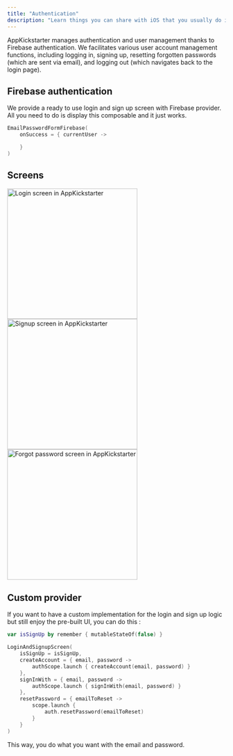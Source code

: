 ```yaml
--- 
title: "Authentication"
description: "Learn things you can share with iOS that you usually do in the Android platform"  
--- 
```


AppKickstarter manages authentication and user management thanks to Firebase authentication. 
We facilitates various user account management functions, including logging in, 
signing up, resetting forgotten passwords (which are sent via email), and logging out (which navigates back to the login page).

## Firebase authentication

We provide a ready to use login and sign up screen with Firebase provider. 
All you need to do is display this composable and it just works.

```kotlin
EmailPasswordFormFirebase(
    onSuccess = { currentUser ->

    }
)
```

## Screens

<p class="grid md:grid-cols-3 gap-10">  
 <img src="/images/login-ios.png" alt="Login screen in AppKickstarter" width="300" /> 
 <img src="/images/signup-ios.png" alt="Signup screen in AppKickstarter" width="300" /> 
 <img src="/images/forgot-password-ios.png" alt="Forgot password screen in AppKickstarter" width="300" /> 
</p>

## Custom provider 

If you want to have a custom implementation for the login and sign up logic but still enjoy the pre-built UI, you can do this :

```kotlin
var isSignUp by remember { mutableStateOf(false) }

LoginAndSignupScreen(
    isSignUp = isSignUp,
    createAccount = { email, password ->
        authScope.launch { createAccount(email, password) }
    },
    signInWith = { email, password ->
        authScope.launch { signInWith(email, password) }
    },
    resetPassword = { emailToReset -> 
        scope.launch {
            auth.resetPassword(emailToReset)
        }
    }
)
```

This way, you do what you want with the email and password.


